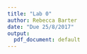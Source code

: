```yaml
---
title: "Lab 0"
author: Rebecca Barter
date: "Due 25/8/2017"
output:
  pdf_document: default
---
```


